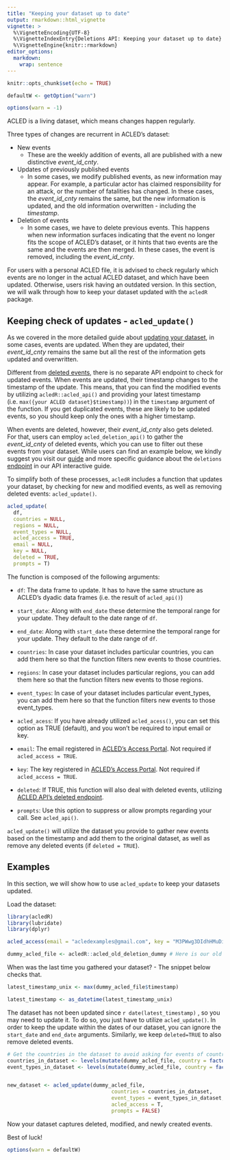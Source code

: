 ```yaml
---
title: "Keeping your dataset up to date"
output: rmarkdown::html_vignette
vignette: >
  %\VignetteEncoding{UTF-8}
  %\VignetteIndexEntry{Deletions API: Keeping your dataset up to date}
  %\VignetteEngine{knitr::rmarkdown}
editor_options: 
  markdown: 
    wrap: sentence
---
```


```r
knitr::opts_chunk$set(echo = TRUE)

defaultW <- getOption("warn") 

options(warn = -1) 

```

ACLED is a living dataset, which means changes happen regularly.

Three types of changes are recurrent in ACLED's dataset:

-   New events
    -   These are the weekly addition of events, all are published with a new distinctive *event_id_cnty*.
-   Updates of previously published events
    -   In some cases, we modify published events, as new information may appear. For example, a particular actor has claimed responsibility for an attack, or the number of fatalities has changed. In these cases, the *event_id_cnty* remains the same, but the new information is updated, and the old information overwritten - including the *timestamp*.
-   Deletion of events
    -   In some cases, we have to delete previous events. This happens when new information surfaces indicating that the event no longer fits the scope of ACLED's dataset, or it hints that two events are the same and the events are then merged. In these cases, the event is removed, including the *event_id_cnty*.

For users with a personal ACLED file, it is advised to check regularly which events are no longer in the actual ACLED dataset, and which have been updated.
Otherwise, users risk having an outdated version.
In this section, we will walk through how to keep your dataset updated with the `acledR` package.

## Keeping check of updates - `acled_update()`

As we covered in the more detailed guide about [updating your dataset](https://acleddata.com/download/35179/), in some cases, events are updated.
When they are updated, their *event_id_cnty* remains the same but all the rest of the information gets updated and overwritten.

Different from [deleted events](https://acled.github.io/ACLED-api-guide/deleted_endpoint.html), there is no separate API endpoint to check for updated events.
When events are updated, their timestamp changes to the timestamp of the update.
This means, that you can find the modified events by utilizing `acledR::acled_api()` and providing your latest timestamp (i.e. `max({your ACLED dataset}$timestamp))`) in the `timestamp` argument of the function.
If you get duplicated events, these are likely to be updated events, so you should keep only the ones with a higher timestamp.

When events are deleted, however, their *event_id_cnty* also gets deleted.
For that, users can employ `acled_deletion_api()` to gather the *event_id_cnty* of deleted events, which you can use to filter out these events from your dataset.
While users can find an example below, we kindly suggest you visit our [guide](https://acleddata.com/download/35179/) and more specific guidance about the `deletions` [endpoint](https://acled.github.io/ACLED-api-guide/deleted_endpoint.html) in our API interactive guide.

To simplify both of these processes, `acledR` includes a function that updates your dataset, by checking for new and modified events, as well as removing deleted events: `acled_update()`.

```r
acled_update(
  df,
  countries = NULL,
  regions = NULL,
  event_types = NULL,
  acled_access = TRUE,
  email = NULL,
  key = NULL,
  deleted = TRUE,
  prompts = T)
```

The function is composed of the following arguments:

-   `df`: The data frame to update.
    It has to have the same structure as ACLED's dyadic data frames (i.e. the result of `acled_api()`)

-   `start_date`: Along with `end_date` these determine the temporal range for your update.
    They default to the date range of `df`.

-   `end_date`: Along with `start_date` these determine the temporal range for your update.
    They default to the date range of `df`.

-   `countries`: In case your dataset includes particular countries, you can add them here so that the function filters new events to those countries.

-   `regions`: In case your dataset includes particular regions, you can add them here so that the function filters new events to those regions.

-   `event_types`: In case of your dataset includes particular event_types, you can add them here so that the function filters new events to those event_types.

-   `acled_acess`: If you have already utilized `acled_acess()`, you can set this option as TRUE (default), and you won't be required to input email or key.

-   `email`: The email registered in [ACLED's Access Portal](https://developer.acleddata.com/).
    Not required if `acled_access = TRUE`.

-   `key`: The key registered in [ACLED's Access Portal](https://developer.acleddata.com/).
    Not required if `acled_access = TRUE`.

-   `deleted`: If TRUE, this function will also deal with deleted events, utilizing [ACLED API's deleted endpoint](https://acled.github.io/acledR/articles/acled_deletions_api.html).

-   `prompts`: Use this option to suppress or allow prompts regarding your call.
    See `acled_api()`.

`acled_update()` will utilize the dataset you provide to gather new events based on the timestamp and add them to the original dataset, as well as remove any deleted events (if `deleted = TRUE`).

## Examples

In this section, we will show how to use `acled_update` to keep your datasets updated.

Load the dataset:

```r
library(acledR)
library(lubridate)
library(dplyr)
```

```r
acled_access(email = "acledexamples@gmail.com", key = "M3PWwg3DIdhHMuDiilp5") #  This is an example, you will need to input your credentials.

dummy_acled_file <- acledR::acled_old_deletion_dummy # Here is our old personal ACLED dataset
```

When was the last time you gathered your dataset? - The snippet below checks that.

```r
latest_timestamp_unix <- max(dummy_acled_file$timestamp)

latest_timestamp <- as_datetime(latest_timestamp_unix) 
```

The dataset has not been updated since `r date(latest_timestamp)` , so you may need to update it.
To do so, you just have to utilize `acled_update()`.
In order to keep the update within the dates of our dataset, you can ignore the `start_date` and `end_date` arguments.
Similarly, we keep `deleted=TRUE` to also remove deleted events.

```r

# Get the countries in the dataset to avoid asking for events of countries that are not relevant for your dataset. 
countries_in_dataset <- levels(mutate(dummy_acled_file, country = factor(country))$country)
event_types_in_dataset <- levels(mutate(dummy_acled_file, country = factor(event_type))$event_type)


new_dataset <- acled_update(dummy_acled_file, 
                                  countries = countries_in_dataset,
                                  event_types = event_types_in_dataset,
                                  acled_access = T, 
                                  prompts = FALSE) 
```

Now your dataset captures deleted, modified, and newly created events.

Best of luck!

```r
options(warn = defaultW)
```
